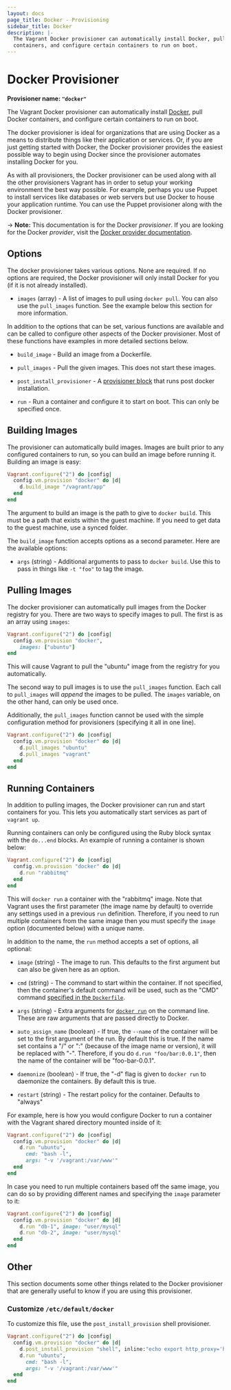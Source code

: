 ```yaml
---
layout: docs
page_title: Docker - Provisioning
sidebar_title: Docker
description: |-
  The Vagrant Docker provisioner can automatically install Docker, pull Docker
  containers, and configure certain containers to run on boot.
---
```


# Docker Provisioner

**Provisioner name: `"docker"`**

The Vagrant Docker provisioner can automatically install
[Docker](https://www.docker.io), pull Docker containers, and configure certain
containers to run on boot.

The docker provisioner is ideal for organizations that are using
Docker as a means to distribute things like their application or services.
Or, if you are just getting started with Docker, the Docker provisioner
provides the easiest possible way to begin using Docker since the provisioner
automates installing Docker for you.

As with all provisioners, the Docker provisioner can be used along with
all the other provisioners Vagrant has in order to setup your working
environment the best way possible. For example, perhaps you use Puppet to
install services like databases or web servers but use Docker to house
your application runtime. You can use the Puppet provisioner along
with the Docker provisioner.

-> **Note:** This documentation is for the Docker
_provisioner_. If you are looking for the Docker _provider_, visit the
[Docker provider documentation](/docs/docker/).

## Options

The docker provisioner takes various options. None are required. If
no options are required, the Docker provisioner will only install Docker
for you (if it is not already installed).

- `images` (array) - A list of images to pull using `docker pull`. You
  can also use the `pull_images` function. See the example below this
  section for more information.

In addition to the options that can be set, various functions are available
and can be called to configure other aspects of the Docker provisioner. Most
of these functions have examples in more detailed sections below.

- `build_image` - Build an image from a Dockerfile.

- `pull_images` - Pull the given images. This does not start these images.

- `post_install_provisioner` - A [provisioner block](/docs/provisioning) that runs post docker
  installation.

- `run` - Run a container and configure it to start on boot. This can
  only be specified once.

## Building Images

The provisioner can automatically build images. Images are built prior to
any configured containers to run, so you can build an image before running it.
Building an image is easy:

```ruby
Vagrant.configure("2") do |config|
  config.vm.provision "docker" do |d|
    d.build_image "/vagrant/app"
  end
end
```

The argument to build an image is the path to give to `docker build`. This
must be a path that exists within the guest machine. If you need to get data
to the guest machine, use a synced folder.

The `build_image` function accepts options as a second parameter. Here
are the available options:

- `args` (string) - Additional arguments to pass to `docker build`. Use this
  to pass in things like `-t "foo"` to tag the image.

## Pulling Images

The docker provisioner can automatically pull images from the
Docker registry for you. There are two ways to specify images to
pull. The first is as an array using `images`:

```ruby
Vagrant.configure("2") do |config|
  config.vm.provision "docker",
    images: ["ubuntu"]
end
```

This will cause Vagrant to pull the "ubuntu" image from the registry
for you automatically.

The second way to pull images is to use the `pull_images` function.
Each call to `pull_images` will _append_ the images to be pulled. The
`images` variable, on the other hand, can only be used once.

Additionally, the `pull_images` function cannot be used with the
simple configuration method for provisioners (specifying it all in one line).

```ruby
Vagrant.configure("2") do |config|
  config.vm.provision "docker" do |d|
    d.pull_images "ubuntu"
    d.pull_images "vagrant"
  end
end
```

## Running Containers

In addition to pulling images, the Docker provisioner can run and start
containers for you. This lets you automatically start services as part of
`vagrant up`.

Running containers can only be configured using the Ruby block syntax with
the `do...end` blocks. An example of running a container is shown below:

```ruby
Vagrant.configure("2") do |config|
  config.vm.provision "docker" do |d|
    d.run "rabbitmq"
  end
end
```

This will `docker run` a container with the "rabbitmq" image. Note that
Vagrant uses the first parameter (the image name by default) to override any
settings used in a previous `run` definition. Therefore, if you need to run
multiple containers from the same image then you must specify the `image`
option (documented below) with a unique name.

In addition to the name, the `run` method accepts a set of options, all optional:

- `image` (string) - The image to run. This defaults to the first argument
  but can also be given here as an option.

- `cmd` (string) - The command to start within the container. If not specified,
  then the container's default command will be used, such as the
  "CMD" command [specified in the `Dockerfile`](https:/docs.docker.io/en/latest/use/builder/#cmd).

- `args` (string) - Extra arguments for [`docker run`](https:/docs.docker.io/en/latest/commandline/cli/#run)
  on the command line. These are raw arguments that are passed directly to Docker.

- `auto_assign_name` (boolean) - If true, the `--name` of the container will
  be set to the first argument of the run. By default this is true. If the
  name set contains a "/" or ":" (because of the image name or version), it will be
  replaced with "-". Therefore, if you do `d.run "foo/bar:0.0.1"`, then the name of the
  container will be "foo-bar-0.0.1".

- `daemonize` (boolean) - If true, the "-d" flag is given to `docker run` to
  daemonize the containers. By default this is true.

- `restart` (string) - The restart policy for the container. Defaults to
  "always"

For example, here is how you would configure Docker to run a container
with the Vagrant shared directory mounted inside of it:

```ruby
Vagrant.configure("2") do |config|
  config.vm.provision "docker" do |d|
    d.run "ubuntu",
      cmd: "bash -l",
      args: "-v '/vagrant:/var/www'"
  end
end
```

In case you need to run multiple containers based off the same image, you can do
so by providing different names and specifying the `image` parameter to it:

```ruby
Vagrant.configure("2") do |config|
  config.vm.provision "docker" do |d|
    d.run "db-1", image: "user/mysql"
    d.run "db-2", image: "user/mysql"
  end
end
```

## Other

This section documents some other things related to the Docker provisioner
that are generally useful to know if you are using this provisioner.

### Customize `/etc/default/docker`

To customize this file, use the `post_install_provision` shell provisioner.

```ruby
Vagrant.configure("2") do |config|
  config.vm.provision "docker" do |d|
    d.post_install_provision "shell", inline:"echo export http_proxy='http://127.0.0.1:3128/' >> /etc/default/docker"
    d.run "ubuntu",
      cmd: "bash -l",
      args: "-v '/vagrant:/var/www'"
  end
end
```
